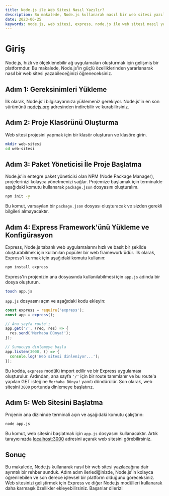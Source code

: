 ```yaml
---
title: Node.js ile Web Sitesi Nasıl Yazılır?
description: Bu makalede, Node.js kullanarak nasıl bir web sitesi yazılacağına dair detaylı bir rehber sunulmaktadır.
date: 2023-06-25
keywords: node.js, web sitesi, express, node.js ile web sitesi nasıl yazılır
---
```


# Giriş

Node.js, hızlı ve ölçeklenebilir ağ uygulamaları oluşturmak için gelişmiş bir platformdur. Bu makalede, Node.js'in güçlü özelliklerinden yararlanarak nasıl bir web sitesi yazabileceğinizi öğreneceksiniz. 

## Adım 1: Gereksinimleri Yükleme

İlk olarak, Node.js'i bilgisayarınıza yüklemeniz gerekiyor. Node.js'in en son sürümünü [nodejs.org](https://nodejs.org) adresinden indirebilir ve kurabilirsiniz. 

## Adım 2: Proje Klasörünü Oluşturma

Web sitesi projesini yapmak için bir klasör oluşturun ve klasöre girin.

```bash
mkdir web-sitesi
cd web-sitesi
```

## Adım 3: Paket Yöneticisi İle Proje Başlatma

Node.js'in entegre paket yöneticisi olan NPM (Node Package Manager), projelerinizi kolayca yönetmenizi sağlar. Projemize başlamak için terminalde aşağıdaki komutu kullanarak `package.json` dosyasını oluşturalım.

```bash
npm init -y
```

Bu komut, varsayılan bir `package.json` dosyası oluşturacak ve sizden gerekli bilgileri almayacaktır.

## Adım 4: Express Framework'ünü Yükleme ve Konfigürasyon

Express, Node.js tabanlı web uygulamalarını hızlı ve basit bir şekilde oluşturabilmek için kullanılan popüler bir web framework'üdür. İlk olarak, Express'i kurmak için aşağıdaki komutu kullanın:

```bash
npm install express
```

Express'in projenizin ana dosyasında kullanılabilmesi için `app.js` adında bir dosya oluşturun.

```bash
touch app.js
```

`app.js` dosyasını açın ve aşağıdaki kodu ekleyin:

```javascript
const express = require('express');
const app = express();

// Ana sayfa route'ı
app.get('/', (req, res) => {
  res.send('Merhaba Dünya!');
});

// Sunucuyu dinlemeye başla
app.listen(3000, () => {
  console.log('Web sitesi dinleniyor...');
});
```

Bu kodda, `express` modülü import edilir ve bir Express uygulaması oluşturulur. Ardından, ana sayfa `'/'` için bir route tanımlanır ve bu route'a yapılan GET isteğine `Merhaba Dünya!` yanıtı döndürülür. Son olarak, web sitesini `3000` portunda dinlemeye başlatırız.

## Adım 5: Web Sitesini Başlatma

Projenin ana dizininde terminali açın ve aşağıdaki komutu çalıştırın:

```bash
node app.js
```

Bu komut, web sitesini başlatmak için `app.js` dosyasını kullanacaktır. Artık tarayıcınızda [localhost:3000](http://localhost:3000) adresini açarak web sitesini görebilirsiniz.

## Sonuç

Bu makalede, Node.js kullanarak nasıl bir web sitesi yazılacağına dair ayrıntılı bir rehber sunduk. Adım adım ilerlediğinizde, Node.js'in kolayca öğrenilebilen ve son derece işlevsel bir platform olduğunu göreceksiniz. Web sitesinizi geliştirmek için Express ve diğer Node.js modülleri kullanarak daha karmaşık özellikler ekleyebilirsiniz. Başarılar dileriz!

